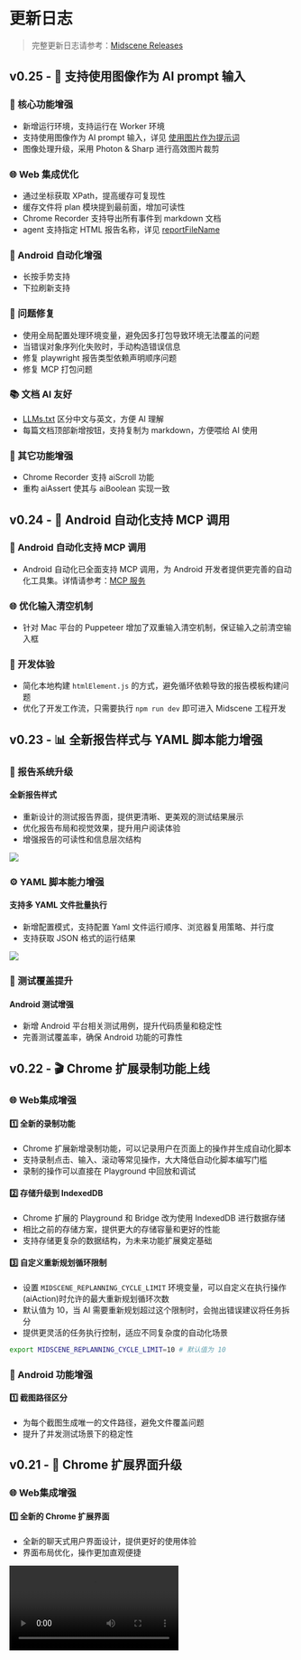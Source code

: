 # 更新日志

> 完整更新日志请参考：[Midscene Releases](https://github.com/web-infra-dev/midscene/releases)

## v0.25 - 🚀 支持使用图像作为 AI prompt 输入

### 🎯 核心功能增强
- 新增运行环境，支持运行在 Worker 环境
- 支持使用图像作为 AI prompt 输入，详见 [使用图片作为提示词](./api.mdx#%E4%BD%BF%E7%94%A8%E5%9B%BE%E7%89%87%E4%BD%9C%E4%B8%BA%E6%8F%90%E7%A4%BA%E8%AF%8D)
- 图像处理升级，采用 Photon & Sharp 进行高效图片裁剪

### 🌐 Web 集成优化
- 通过坐标获取 XPath，提高缓存可复现性
- 缓存文件将 plan 模块提到最前面，增加可读性
- Chrome Recorder 支持导出所有事件到 markdown 文档
- agent 支持指定 HTML 报告名称，详见 [reportFileName](./api.mdx)

### 📱 Android 自动化增强
- 长按手势支持
- 下拉刷新支持

### 🐞 问题修复
  - 使用全局配置处理环境变量，避免因多打包导致环境无法覆盖的问题
  - 当错误对象序列化失败时，手动构造错误信息
  - 修复 playwright 报告类型依赖声明顺序问题
  - 修复 MCP 打包问题

### 📚 文档 AI 友好
- [LLMs.txt](./llm-txt.mdx) 区分中文与英文，方便 AI 理解
- 每篇文档顶部新增按钮，支持复制为 markdown，方便喂给 AI 使用

### 🤖 其它功能增强
- Chrome Recorder 支持 aiScroll 功能
- 重构 aiAssert 使其与 aiBoolean 实现一致

## v0.24 - 🤖 Android 自动化支持 MCP 调用

### 🚀 Android 自动化支持 MCP 调用
- Android 自动化已全面支持 MCP 调用，为 Android 开发者提供更完善的自动化工具集。详情请参考：[MCP 服务](./mcp-android.mdx)

### 🌐 优化输入清空机制
- 针对 Mac 平台的 Puppeteer 增加了双重输入清空机制，保证输入之前清空输入框

### 🔧 开发体验
- 简化本地构建 `htmlElement.js` 的方式，避免循环依赖导致的报告模板构建问题
- 优化了开发工作流，只需要执行 `npm run dev` 即可进入 Midscene 工程开发


## v0.23 - 📊 全新报告样式与 YAML 脚本能力增强

### 🎨 报告系统升级

#### 全新报告样式
- 重新设计的测试报告界面，提供更清晰、更美观的测试结果展示
- 优化报告布局和视觉效果，提升用户阅读体验
- 增强报告的可读性和信息层次结构

![](https://lf3-static.bytednsdoc.com/obj/eden-cn/nupipfups/Midscene/new%20report.png)

### ⚙️ YAML 脚本能力增强

#### 支持多 YAML 文件批量执行
- 新增配置模式，支持配置 Yaml 文件运行顺序、浏览器复用策略、并行度
- 支持获取 JSON 格式的运行结果

![](https://lf3-static.bytednsdoc.com/obj/eden-cn/nupipfups/Midscene/Tuji_20250722_161353.338.png)

### 🧪 测试覆盖提升

####  Android 测试增强

- 新增 Android 平台相关测试用例，提升代码质量和稳定性
- 完善测试覆盖率，确保 Android 功能的可靠性

## v0.22 - 🎬 Chrome 扩展录制功能上线

### 🌐 Web集成增强

#### 1️⃣ 全新的录制功能
- Chrome 扩展新增录制功能，可以记录用户在页面上的操作并生成自动化脚本
- 支持录制点击、输入、滚动等常见操作，大大降低自动化脚本编写门槛
- 录制的操作可以直接在 Playground 中回放和调试

#### 2️⃣ 存储升级到 IndexedDB
- Chrome 扩展的 Playground 和 Bridge 改为使用 IndexedDB 进行数据存储
- 相比之前的存储方案，提供更大的存储容量和更好的性能
- 支持存储更复杂的数据结构，为未来功能扩展奠定基础

#### 3️⃣ 自定义重新规划循环限制
- 设置 `MIDSCENE_REPLANNING_CYCLE_LIMIT` 环境变量，可以自定义在执行操作(aiAction)时允许的最大重新规划循环次数
- 默认值为 10，当 AI 需要重新规划超过这个限制时，会抛出错误建议将任务拆分
- 提供更灵活的任务执行控制，适应不同复杂度的自动化场景
```bash
export MIDSCENE_REPLANNING_CYCLE_LIMIT=10 # 默认值为 10
```

### 📱 Android 功能增强

#### 1️⃣ 截图路径区分

- 为每个截图生成唯一的文件路径，避免文件覆盖问题
- 提升了并发测试场景下的稳定性

## v0.21 - 🎨 Chrome 扩展界面升级

### 🌐 Web集成增强

#### 1️⃣ 全新的 Chrome 扩展界面
- 全新的聊天式用户界面设计，提供更好的使用体验
- 界面布局优化，操作更加直观便捷

<video src="https://lf3-static.bytednsdoc.com/obj/eden-cn/nupipfups/Midscene/recording_2025-07-07_08-16-16.mp4" controls/>

#### 2️⃣ 超时配置灵活性提升
- 支持从测试 fixture 中覆盖超时设置，提供更灵活的超时控制
- 适用场景：不同测试用例需要不同超时时间的场景

#### 3️⃣ 统一 Puppeteer 和 Playwright 配置
- 为 Playwright 新增 `waitForNavigationTimeout` 和 `waitForNetworkIdleTimeout` 参数
- 统一了 Puppeteer 和 Playwright 的 timeout 选项配置，提供一致的 API 体验，降低学习成本

#### 4️⃣ 新增数据导出回调机制
- 新增 `agent.onDumpUpdate` 回调函数，可在数据导出时获得实时通知
- 重构了任务结束后的处理流程，确保异步操作的正确执行
- 适用场景：需要监控或处理导出数据的场景

### 📱 Android 交互优化
#### 1️⃣ 输入体验改进
- 将点击输入改为滑动操作，提升交互响应性和稳定性
- 减少因点击不准确导致的操作失败

## v0.20 - 支持传入 XPath 定位元素

### 🌐 Web集成增强
#### 1️⃣ 新增 aiAsk 方法
- 可直接向 AI 模型提问，获取当前页面的字符串形式答案
- 适用场景：页面内容问答、信息提取等需要 AI 推理的任务
- 示例：

```typescript
await agent.aiAsk('问题描述')
```

####   2️⃣ 支持传入 XPath 定位元素
- 定位优先级：指定的 XPath > 缓存 > AI 大模型定位
- 适用场景：已知元素 XPath，需要跳过 AI 大模型定位
- 示例：

```typescript
await agent.aiTap('提交按钮', { xpath: '//button[@id="submit"]' })
```

### 📱 Android 改进
#### 1️⃣ Playground 任务可取消
- 支持中断正在执行的自动化任务，提升调试效率

#### 2️⃣ aiLocate API 增强
- 返回设备像素比（Device Pixel Ratio），通常用于计算元素真实坐标

### 📈 报告生成优化
改进报告生成机制，从批量存储改为单次追加，有效降低内存占用，避免用例数量大时造成的内存溢出

## v0.19 - 支持获取完整的执行过程数据

### 新增 API 获取 Midscene 执行过程数据

为 agent 添加 `_unstableLogContent` API，即可获取 Midscene 执行过程数据，比如每个步骤的耗时、AI Tokens 消耗情况、页面截图等！

对了，Midscene 的报告就是根据这份数据生成了，也就是说，使用这份数据，你甚至可以定制一个属于你自己的报告！

详情请参考：[API 文档](./api.mdx#agent_unstablelogcontent)

### CLI 新增参数支持调整 Midscene 环境变量优先级

默认情况下，`dotenv` 不会覆盖 `.env` 文件中同名的全局环境变量。如果希望覆盖，你可以使用 `--dotenv-override` 选项。

详情请参考：[使用 YAML 格式的自动化脚本](./automate-with-scripts-in-yaml.mdx#%E4%BD%BF%E7%94%A8-env-%E4%B8%AD%E7%9A%84%E7%8E%AF%E5%A2%83%E5%8F%98%E9%87%8F%E8%A6%86%E7%9B%96%E5%90%8C%E5%90%8D%E7%9A%84%E5%85%A8%E5%B1%80%E7%8E%AF%E5%A2%83%E5%8F%98%E9%87%8F)

### 大幅减少报告文件大小

裁剪生成的报告中冗余的数据，大幅减少复杂页面的报告文件大小，用户的典型复杂页面报告大小从 47.6M 减小到 15.6M！

## v0.18 - 回放报告功能增强

🚀 Midscene 又有更新啦！为你带来高质量的 UI 自动化体验。

### 在报告中增加自定义节点

* 为 agent 添加 `logScreenshot` API，将当前页面的截图作为报告节点。支持设置节点标题和描述，使报告内容更加丰富。适用于关键步骤截图记录、错误状态捕获、UI 验证等。

![](/blog/logScreenshot-api.png)

* 示例：

```typescript
test('login github', async ({ ai, aiAssert, aiInput, logScreenshot }) => {
  if (CACHE_TIME_OUT) {
    test.setTimeout(200 * 1000);
  }
  await ai('Click the "Sign in" button');
  await aiInput('quanru', 'username');
  await aiInput('123456', 'password');

  // 自定义记录
  await logScreenshot('Login page', {
    content: 'Username is quanru, password is 123456',
  });

  await ai('Click the "Sign in" button');
  await aiAssert('Login success');
});
```



### 支持将报告下载为视频

* 支持从报告播放器直接导出视频，点击播放器界面的下载按钮即可保存。

![](/blog/export-video.png)

* 适用场景：分享测试结果、存档重现步骤、演示问题复现



### Android 暴露更多配置

* 支持使用远程 adb 主机，配置键盘策略

  * `autoDismissKeyboard?: boolean` - 可选参数，是否在输入文本后自动关闭键盘

  * `androidAdbPath?: string` - 可选参数，用于指定 adb 可执行文件的路径

  * `remoteAdbHost?: string` - 可选参数，用于指定远程 adb 主机

  * `remoteAdbPort?: number` - 可选参数，用于指定远程 adb 端口

* 示例：

```typescript
await agent.aiInput('搜索框', '测试内容', { autoDismissKeyboard: true })
```

```typescript
const agent = await agentFromAdbDevice('s4ey59', {
    autoDismissKeyboard: false, // 可选参数，是否在输入文本后自动关闭键盘。默认值为 true。
    androidAdbPath: '/usr/bin/adb', // 可选参数，用于指定 adb 可执行文件的路径
    remoteAdbHost: '192.168.10.1', // 可选参数，用于指定远程 adb 主机
    remoteAdbPort: '5037' // 可选参数，用于指定远程 adb 端口
})
```

立即升级版本，体验这些强大新功能！

* [自定义报告节点 API 文档](/zh/api.mdx#agentlogscreenshot)
* [Android 更多配置项 API 文档](/zh/integrate-with-android.mdx#androiddevice-%E7%9A%84%E6%9E%84%E9%80%A0%E5%87%BD%E6%95%B0)


## v0.17 - 让 AI 看见页面 DOM

### 数据查询 API 全面增强

为满足更多自动化和数据提取场景，以下 API 新增了 options 参数，支持更灵活的 DOM 信息和截图传递：

- `agent.aiQuery(dataDemand, options)`
- `agent.aiBoolean(prompt, options)`
- `agent.aiNumber(prompt, options)`
- `agent.aiString(prompt, options)`

#### 新增 `options` 参数

- `domIncluded`：是否向模型发送精简后的 DOM 信息，默认值为 false。一般用于提取 UI 中不可见的属性，比如图片的链接。
- `screenshotIncluded`：是否向模型发送截图。默认值为 true。

#### 代码示例

```typescript
// 提取通讯录中所有联系人的完整信息（包含隐藏的头像链接）
const contactsData = await agent.aiQuery(
  "{name: string, id: number, company: string, department: string, avatarUrl: string}[], extract all contact information including hidden avatarUrl attributes",
  { domIncluded: true }
);

// 检查通讯录中第一个联系人的 id 属性是否为 1
const isId1 = await agent.aiBoolean(
  "Is the first contact's id is 1?",
  { domIncluded: true }
);

// 获取第一个联系人的 ID（隐藏属性）
const firstContactId = await agent.aiNumber("First contact's id?", { domIncluded: true });

// 获取第一个联系人的头像 URL（页面上不可见的属性）
const avatarUrl = await agent.aiString(
  "What is the Avatar URL of the first contact?",
  { domIncluded: true }
);
```

### 新增右键点击能力

你有没有遇到过需要自动化右键操作的场景？现在，Midscene 支持了全新的 `agent.aiRightClick()` 方法！

#### 功能

使用右键点击页面元素，适用于那些自定义了右键事件的场景。注意：Midscene 无法与浏览器原生菜单交互。

#### 参数说明

- `locate`: 用自然语言描述你要操作的元素
- `options`: 可选，支持 `deepThink`（AI精细定位）、`cacheable`（结果缓存）

#### 示例

```typescript
// 在通讯录应用中右键点击联系人，触发自定义上下文菜单
await agent.aiRightClick("Alice Johnson", { deepThink: true });

// 然后可以点击菜单中的选项
await agent.aiTap("Copy Info"); // 复制联系人信息到剪贴板
```


### 示例及其报告

#### 示例页面

<iframe src="https://lf3-static.bytednsdoc.com/obj/eden-cn/nupipfups/Midscene/contacts3.html" width="100%" height="800"></iframe>

#### 示例报告

<iframe src="https://lf3-static.bytednsdoc.com/obj/eden-cn/nupipfups/Midscene/puppeteer-2025-06-04_20-41-45-be8ibktz.html" width="100%" height="800"></iframe>


### 一个完整示例

在下面的报告文件中，我们展示了一个完整的示例，展示了如何使用新的 `aiRightClick` API 和新的查询参数来提取包含隐藏属性的联系人数据。

报告文件：[puppeteer-2025-06-04_20-41-45-be8ibktz.html](https://lf3-static.bytednsdoc.com/obj/eden-cn/nupipfups/Midscene/puppeteer-2025-06-04_20-41-45-be8ibktz.html)

对应代码可以参考我们的示例仓库：[puppeteer-demo/extract-data.ts](https://github.com/web-infra-dev/midscene-example/blob/main/puppeteer-demo/extract-data.ts)

### 重构缓存能力

使用 xpath 缓存，而不是基于坐标，提高缓存命中概率。

缓存文件格式使用 yaml 替换 json，提高可读性。

## v0.16 - 支持 MCP

### Midscene MCP

🤖 使用 Cursor / Trae 帮助编写测试用例。
🕹️ 快速实现浏览器操作，媲美 Manus 平台。
🔧 快速集成 Midscene 能力，融入你的平台和工具。

了解详情: [MCP](./web-mcp.mdx)

### 支持结构化 API 

APIs: `aiBoolean`, `aiNumber`, `aiString`, `aiLocate`

了解详情: [使用结构化 API 优化自动化代码](./blog-programming-practice-using-structured-api.md)

## v0.15 - Android 自动化上线！

### Android 自动化上线！

🤖 AI 调试：自然语言调试
📱 支持原生、Lynx 和 WebView 应用
🔁 可回放运行
🛠️ YAML 或 JS SDK
⚡ 自动规划 & 即时操作 API

### 更多功能

* 支持自定义 midscene_run 目录
* 增强报告文件名生成，支持唯一标识符和分段模式
* 增强超时配置和日志记录，支持网络空闲和导航超时
* 适配 gemini-2.5-pro

了解详情: [支持 Android 自动化](./blog-support-android-automation.mdx)

## v0.14 - 即时操作 API

### 即时操作 API

* 新增即时操作 API，增强 AI 操作的准确性

了解详情: [即时操作 API](./blog-introducing-instant-actions-and-deep-think.md)

## v0.13 - 深度思考模式

### 原子 AI 交互方法

* 支持 aiTap, aiInput, aiHover, aiScroll, aiKeyboardPress 等原子操作

### 深度思考模式

* 增强点击准确性，提供更深层次的上下文理解

![](/blog/0.13.jpeg)

## v0.12 - 集成 Qwen 2.5 VL

### 集成 Qwen 2.5 VL 的本地能力

* 保持输出准确性
* 支持更多元素交互
* 成本降低 80% 以上

## v0.11.0 - UI-TARS 模型缓存

### **✨ UI-TARS 模型支持缓存**

* 通过文档开启缓存 👉 ： [开启缓存](./caching.mdx)

* 开启效果

<video src="https://lf3-static.bytednsdoc.com/obj/eden-cn/nupipfups/Midscene/antd-form-cache.mp4" controls/>


![](/blog/0.11.0.png)

### **✨ 优化 DOM 树提取策略**

* 优化了 dom 树的信息能力，加速了 GPT 4o 等模型的推理过程

![](/blog/0.11.0-2.png)


## v0.10.0 - UI-TARS 模型上线

UI-TARS 是由 **Seed** 团队开源的 Native GUI agent 模型。UI-TARS 起名源之[星际穿越](https://zh.wikipedia.org/zh-cn/%E6%98%9F%E9%99%85%E7%A9%BF%E8%B6%8A)电影中的 [TARS 机器人](https://interstellarfilm.fandom.com/wiki/TARS)，它具备高度的智能和自主思考能力。 UI-TARS **将图片和人类指令作为输入信息**，可以正确的感知下一步的行动，从而逐渐接近人类指令的目标，在 GUI 自动化任务的各项基准测试中均领先于各类开源模型、闭源商业模型。

![](/blog/0.10.0.png)

UI-TARS:Pioneering Automated GUI Interaction with Native Agents - Figure 1

![](/blog/0.10.0-2.png)

UI-TARS:Pioneering Automated GUI Interaction with Native - Figure 4

### **✨**模型优势

UI-TARS 模型在 GUI 任务中有以下优势：


* **目标驱动**

* **推理速度快**

* **Native GUI agent 模型**

* **模型开源**

* **公司内部私有化部署无数据安全问题**


## v0.9.0 - 桥接模式上线！

通过 Midscene 浏览器插件，你可以用脚本联动桌面浏览器进行自动化操作了！

我们把它命名为“桥接模式”（Bridge Mode）。


相比于之前各种 CI 环境调试，优势在于：

1. 可以复用桌面浏览器，尤其是 Cookie、登录态、前置界面状态等 ，即刻开启自动化，而不用操心环境搭建

2. 支持人工与脚本配合操作界面，提升自动化工具的灵活性

3. 简单的业务回归，Bridge Mode 本地跑一下就行

![](/blog/0.9.0.png)

文档：[通过 Chrome 插件快速体验](./bridge-mode-by-chrome-extension.mdx)

## v0.8.0 - Chrome 插件

### **✨ 新增  Chrome 插件，任意页面随时运行 Midscene**

通过 Chrome 插件，你可以零代码、任意页面随时运行 Midscene，体验它的 Action \ Query \ Assert 等能力。

体验方式：[ 使用 Chrome 插件体验 Midscene](./quick-experience.mdx)

<video src="https://lf3-static.bytednsdoc.com/obj/eden-cn/nupipfups/Midscene/Midscene_extension.mov" controls/>


## v0.7.0 - Playground 能力

### **✨ 新增 Playground 能力，随时发起调试**

再也不用频繁重跑脚本调试 Prompt 了！

在全新的测试报告页上，你可以随时对 AI 执行结果进行调试，包括页面操作、页面信息提取、页面断言。

<video src="https://lf3-static.bytednsdoc.com/obj/eden-cn/nupipfups/Midscene/midscene-playground.mov" controls/>


## v0.6.0 - 支持字节豆包模型

### **✨ 模型：**支持字节豆包模型

全新支持调用豆包模型调用，参考下方环境变量即可体验。

```bash
MIDSCENE_OPENAI_INIT_CONFIG_JSON='{"baseURL":"https://xxx.net/api/v3","apiKey":"xxx"}'
MIDSCENE_MODEL_NAME='ep-20240925111815-mpfz8'
MIDSCENE_MODEL_TEXT_ONLY='true'
```

总结目前豆包模型的可用性：

* 目前豆包只有纯文本模型，也就是“看”不到图片。在纯粹通过界面文本进行推理的场景中表现尚可。

* 如果用例需要结合分析界面 UI ，它完全不可用



举例：

✅ 多肉葡萄的价格 (可以通过界面文字的顺序猜出来)

✅ 切换语言文本按钮(可以是:中文，英文文本) (可以通过界面文字内容猜出来)

❌ 左下角播放按钮 (需要图像理解，失败)



### ✨ 模型：支持 GPT-4o 结构化输出、成本继续下降

通过使用 gpt-4o-2024-08-06 模型，Midscene 已支持结构化输出（structured-output）特性，确保了稳定性增强、成本下降了 40%+。

Midscene 现已支持命中 GPT-4o prompt caching 特性，待公司 GPT 平台跟进部署后，AI 调用成本将继续下降。



### ✨ 测试报告：支持动画回放

现在你可以在测试报告中查看每个步骤的动画回放，快速调试自己的运行脚本

<video src="https://lf3-static.bytednsdoc.com/obj/eden-cn/nupipfups/Midscene/midscene-play-all.mp4" controls/>



### ✨ 提速：合并执行流程， 响应提速 30%

新版本中，我们将 Plan 和 Locate 操作在 prompt 执行上进行一定程度合并，使得 AI 响应速度提升  30%

> Before

![](/blog/0.6.0.png)

> after

![](/blog/0.6.0-2.png)



### ✨ 测评报告：不同模型在 Midscene 场景下的表现

* GPT 4o 系列模型，接近 100% 正确率

* doubao-pro-4k 纯文本模型，接近可用状态

![](/blog/0.6.0-3.png)

![](/blog/0.6.0-4.png)



### **🐞**问题修复

优化了页面信息提取，避免遮挡元素被收集，以此优化成功率、速度、AI 调用成本 🚀

> before

![](/blog/0.6.0-5.png)

> after

![](/blog/0.6.0-6.png)


## v0.5.0 - 支持 GPT-4o 结构化输出

### 新功能 **✨**

* 支持了 gpt-4o-2024-08-06 模型提供 100% JSON 格式限制，降低了 Midscene 任务规划时的幻觉行为

![](/blog/0.5.0.png)

* 支持了 Playwright AI 行为实时可视化，提升排查问题的效率

![](/blog/0.5.0-2.png)

* 缓存通用化，缓存能力不再仅仅局限于 playwright，pagepass、puppeteer 都可以使用缓存

```diff
- playwright test --config=playwright.config.ts
# 开启缓存
+ MIDSCENE_CACHE=true playwright test --config=playwright.config.ts
```

* 支持了  azure openAI 的调用方式

* 支持了 AI 对于 Input 现有基础之上的增删改行为

### 问题修复 **🐞**

* 优化了对于非文本、input、图片元素的识别，提升 AI 任务正确性

* 在 AI 交互过程中裁剪了不必要的属性字段，降低了 token 消耗

* 优化了 KeyboardPress、Input 事件在任务规划时容易出现幻觉的情况

* 针对 pagepass 通过 Midscene 执行过程中出现的闪烁行为，提供了优化方案

```javascript
// 目前 pagepagepsss 依赖的 puppeteer 版本太低，截图可能会导致界面闪动、光标丢失，通过下面方式可以解决
const originScreenshot = puppeteerPage.screenshot;
puppeteerPage.screenshot = async (options) => {
  return await originScreenshot.call(puppeteerPage, {
    ...options,
    captureBeyondViewport: false
  });
};
```

## v0.4.0 - 支持使用 Cli

### 新功能 **✨**

* Midscene 支持 Cli 的使用方式，降低 Midscene 使用门槛

```bash
# headed 模式（即可见浏览器）访问 baidu.com 并搜索“天气”
npx @midscene/cli --headed --url https://www.baidu.com --action "输入 '天气', 敲回车" --sleep 3000

# 访问 Github 状态页面并将状态保存到 ./status.json
npx @midscene/cli --url https://www.githubstatus.com/ \
  --query-output status.json \
  --query '{serviceName: string, status: string}[], github 页面的服务状态，返回服务名称'
```

* 支持 AI 执行等待能力，让 AI 等到到某个时候继续后续任务执行

* Playwright AI 任务报告展示整体耗时，并按测试组进行聚合 AI 任务

### 问题修复 **🐞**

* 修复 AI 在连续性任务时容易出现幻觉导致任务规划失败



## v0.3.0 - 支持 AI HTML 报告

### 新功能 **✨**

* AI 报告 html 化，将测试报告按测试组聚合，方便测试报告分发

### 问题修复 **🐞**

* 修复 AI 报告滚动预览问题



## v0.2.0 - 通过自然语言控制 puppeteer

### 新功能 **✨**

* 支持通过自然语言控制 puppeteer 实现页面操作自动化🗣️💻

* 在 playwright 框架中提供 AI 缓存能力，提高稳定性和执行效率

* AI 报告可视化按照测试组进行合并，优化聚合展示

* 支持 AI 断言能力，让 AI 判断页面是否满足某种条件





## v0.1.0 - 通过自然语言控制 playwright

### 新功能 **✨**

* 通过自然语言控制 playwright 实现页面操作自动化 🗣️💻

* 通过自然语言提取页面信息 🔍🗂️

* AI 报告，AI 行为、思考可视化 🛠️👀

* 直接使用 GPT-4o 模型，无需任何训练 🤖🔧

